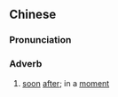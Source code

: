 {{also|不一会}}
==Chinese==
{{zh-forms|s=不一会|type=12}}

===Pronunciation===
{{zh-pron
|m=不一huì,er=y
|cat=adv
}}

===Adverb===
{{zh-adv}}

# [[soon]] [[after]]; in a [[moment]]